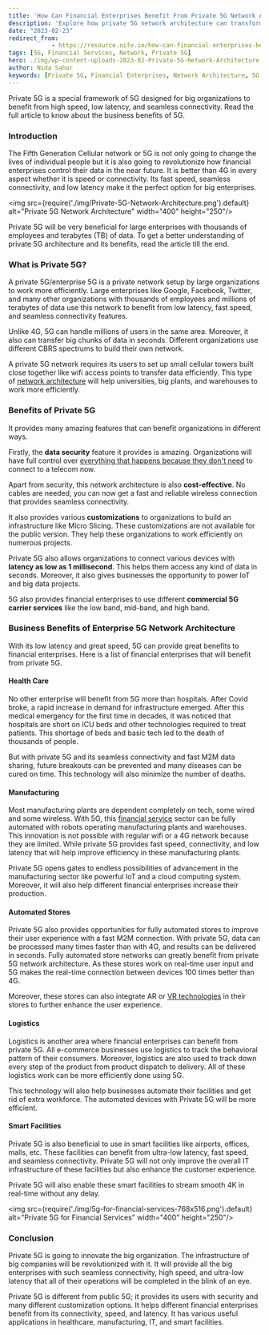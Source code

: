 ```yaml
---
title: 'How Can Financial Enterprises Benefit From Private 5G Network Architecture?'
description: 'Explore how private 5G network architecture can transform financial enterprises with enhanced speed, low latency, and seamless connectivity. Learn about its benefits across various sectors including healthcare, manufacturing, automated stores, logistics, and smart facilities.'
date: "2023-02-23"
redirect_from: 
            - https://resource.nife.io/how-can-financial-enterprises-benefit-from-private-5g-network-architecture/
tags: [5G, Financial Services, Network, Private 5G]
hero: ./img/wp-content-uploads-2023-02-Private-5G-Network-Architecture.png
author: Nida Sahar
keywords: [Private 5G, Financial Enterprises, Network Architecture, 5G Benefits, Business Technology, Connectivity, Speed, Latency]
---
```


Private 5G is a special framework of 5G designed for big organizations to benefit from high speed, low latency, and seamless connectivity. Read the full article to know about the business benefits of 5G.

### Introduction

The Fifth Generation Cellular network or 5G is not only going to change the lives of individual people but it is also going to revolutionize how financial enterprises control their data in the near future. It is better than 4G in every aspect whether it is speed or connectivity. Its fast speed, seamless connectivity, and low latency make it the perfect option for big enterprises.

<img src={require('./img/Private-5G-Network-Architecture.png').default} alt="Private 5G Network Architecture" width="400" height="250"/>
<br/>



Private 5G will be very beneficial for large enterprises with thousands of employees and terabytes (TB) of data. To get a better understanding of private 5G architecture and its benefits, read the article till the end.

### What is Private 5G?

A private 5G/enterprise 5G is a private network setup by large organizations to work more efficiently. Large enterprises like Google, Facebook, Twitter, and many other organizations with thousands of employees and millions of terabytes of data use this network to benefit from low latency, fast speed, and seamless connectivity features.

Unlike 4G, 5G can handle millions of users in the same area. Moreover, it also can transfer big chunks of data in seconds. Different organizations use different CBRS spectrums to build their own network.

A private 5G network requires its users to set up small cellular towers built close together like wifi access points to transfer data efficiently. This type of [network architecture](/blog/interconnection-oriented-architecture-edge-network/) will help universities, big plants, and warehouses to work more efficiently.

### Benefits of Private 5G

It provides many amazing features that can benefit organizations in different ways.

Firstly, the **data security** feature it provides is amazing. Organizations will have full control over [everything that happens because they don't need](/blog/devops-vs-devsecops-everything-you-need-to-know/) to connect to a telecom now.

Apart from security, this network architecture is also **cost-effective**. No cables are needed, you can now get a fast and reliable wireless connection that provides seamless connectivity.

It also provides various **customizations** to organizations to build an infrastructure like Micro Slicing. These customizations are not available for the public version. They help these organizations to work efficiently on numerous projects.

Private 5G also allows organizations to connect various devices with **latency as low as 1 millisecond**. This helps them access any kind of data in seconds. Moreover, it also gives businesses the opportunity to power IoT and big data projects.

5G also provides financial enterprises to use different **commercial 5G carrier services** like the low band, mid-band, and high band.

### Business Benefits of Enterprise 5G Network Architecture

With its low latency and great speed, 5G can provide great benefits to financial enterprises. Here is a list of financial enterprises that will benefit from private 5G.

#### **Health Care**

No other enterprise will benefit from 5G more than hospitals. After Covid broke, a rapid increase in demand for infrastructure emerged. After this medical emergency for the first time in decades, it was noticed that hospitals are short on ICU beds and other technologies required to treat patients. This shortage of beds and basic tech led to the death of thousands of people.

But with private 5G and its seamless connectivity and fast M2M data sharing, future breakouts can be prevented and many diseases can be cured on time. This technology will also minimize the number of deaths.

#### **Manufacturing**

Most manufacturing plants are dependent completely on tech, some wired and some wireless. With 5G, this [financial service](/blog/why-multi-cloud-is-the-first-choice-of-financial-services-to-become-cloud-native/) sector can be fully automated with robots operating manufacturing plants and warehouses. This innovation is not possible with regular wifi or a 4G network because they are limited. While private 5G provides fast speed, connectivity, and low latency that will help improve efficiency in these manufacturing plants.

Private 5G opens gates to endless possibilities of advancement in the manufacturing sector like powerful IoT and a cloud computing system. Moreover, it will also help different financial enterprises increase their production.

#### **Automated Stores**

Private 5G also provides opportunities for fully automated stores to improve their user experience with a fast M2M connection. With private 5G, data can be processed many times faster than with 4G, and results can be delivered in seconds. Fully automated store networks can greatly benefit from private 5G network architecture. As these stores work on real-time user input and 5G makes the real-time connection between devices 100 times better than 4G.

Moreover, these stores can also integrate AR or [VR technologies](https://en.wikipedia.org/wiki/Virtual_reality) in their stores to further enhance the user experience.

#### **Logistics**

Logistics is another area where financial enterprises can benefit from private 5G. All e-commerce businesses use logistics to track the behavioral pattern of their consumers. Moreover, logistics are also used to track down every step of the product from product dispatch to delivery. All of these logistics work can be more efficiently done using 5G.

This technology will also help businesses automate their facilities and get rid of extra workforce. The automated devices with Private 5G will be more efficient.

#### **Smart Facilities**

Private 5G is also beneficial to use in smart facilities like airports, offices, malls, etc. These facilities can benefit from ultra-low latency, fast speed, and seamless connectivity. Private 5G will not only improve the overall IT infrastructure of these facilities but also enhance the customer experience.

Private 5G will also enable these smart facilities to stream smooth 4K in real-time without any delay.

<img src={require('./img/5g-for-financial-services-768x516.png').default} alt="Private 5G for Financial Services" width="400" height="250"/>
<br/>



### Conclusion

Private 5G is going to innovate the big organization. The infrastructure of big companies will be revolutionized with it. It will provide all the big enterprises with such seamless connectivity, high speed, and ultra-low latency that all of their operations will be completed in the blink of an eye.

Private 5G is different from public 5G; it provides its users with security and many different customization options. It helps different financial enterprises benefit from its connectivity, speed, and latency. It has various useful applications in healthcare, manufacturing, IT, and smart facilities.
